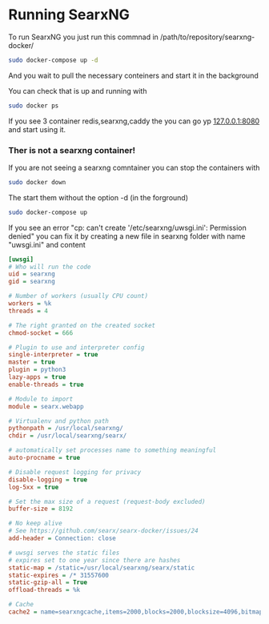 # Running SearxNG

To run SearxNG you just run this commnad in /path/to/repository/searxng-docker/
```bash copy
sudo docker-compose up -d
```
And you wait to pull the necessary conteiners and start it in the background

You can check that is up and running with
```bash copy
sudo docker ps
```
If you see 3 container redis,searxng,caddy the you can go yp [127.0.0.1:8080](http://127.0.0.1:8080/) and start using it.

### Ther is not a searxng container!

If you are not seeing a searxng comntainer you can stop the containers with
```bash copy
sudo docker down
```

The start them without the option -d (in the forground)
```bash copy
sudo docker-compose up
```

If you see an error "cp: can't create '/etc/searxng/uwsgi.ini': Permission denied" you can fix it by
creating a new file in searxng folder with name "uwsgi.ini" and content
```ini copy
[uwsgi]
# Who will run the code
uid = searxng
gid = searxng

# Number of workers (usually CPU count)
workers = %k
threads = 4

# The right granted on the created socket
chmod-socket = 666

# Plugin to use and interpreter config
single-interpreter = true
master = true
plugin = python3
lazy-apps = true
enable-threads = true

# Module to import
module = searx.webapp

# Virtualenv and python path
pythonpath = /usr/local/searxng/
chdir = /usr/local/searxng/searx/

# automatically set processes name to something meaningful
auto-procname = true

# Disable request logging for privacy
disable-logging = true
log-5xx = true

# Set the max size of a request (request-body excluded)
buffer-size = 8192

# No keep alive
# See https://github.com/searx/searx-docker/issues/24
add-header = Connection: close

# uwsgi serves the static files
# expires set to one year since there are hashes
static-map = /static=/usr/local/searxng/searx/static
static-expires = /* 31557600
static-gzip-all = True
offload-threads = %k

# Cache
cache2 = name=searxngcache,items=2000,blocks=2000,blocksize=4096,bitmap=1
```